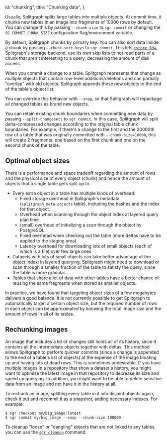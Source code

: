  id: "chunking",
  title: "Chunking data",
};

Usually, Splitgraph splits large tables into multiple objects. At commit time, it
chunks new tables in an image into fragments of 10000 rows by default. You can change
this by passing `--chunk-size` to `sgr commit` or changing the `SG_COMMIT_CHUNK_SIZE` configuration flag/environment variable.

By default, Splitgraph chunks by primary key. You can also sort data inside a chunk by passing
`--chunk-sort-keys` to `sgr commit`. This lets [`cstore_fdw`](https://github.com/citusdata/cstore_fdw),
Splitgraph's storage backend, use its own skip lists to not read parts of a chunk that aren't
interesting to a query, decreasing the amount of disk access.

When you commit a change to a table, Splitgraph represents that change as multiple objects that
contain row-level additions/deletions and can partially "overlap" with old objects. Splitgraph appends
these new objects to the end of the table's object list.

You can override this behavior with `--snap`, so that Splitgraph will repackage all
changed tables as brand new objects.

You can retain existing chunk boundaries when committing new data by passing `--split-changesets`
to `sgr commit`. In this case, Splitgraph will split delta-compressed changes according to the original
table chunk boundaries. For example, if there's a change to the first and the 20000th row of a table
that was originally committed with `--chunk-size=10000`, this will create 2 fragments:
one based on the first chunk and one on the second chunk of the table.

## Optimal object sizes

There is a performance and space tradeoff regarding the amount of rows and the physical size
of every object (chunk) and hence the amount of objects that a single table gets split up to.

- Every extra object in a table has multiple kinds of overhead:
  - Fixed storage overhead in Splitgraph's metadata (`splitgraph_meta.objects` table),
    including the hashes and the index for that object.
  - Overhead when scanning through the object index at layered query plan time
  - (small) overhead of initializing a scan through the object by PostgreSQL
  - Fixed overhead when checking out the table (more deltas have to be applied to the staging area)
  - Latency overhead for downloading lots of small objects (each of which is a file) over
    few large ones
- Datasets with lots of small objects can take better advantage of the object index: in layered
  querying, Splitgraph might need to download or scan through a smaller fraction of the table to
  satisfy the query, since the table is more granular.
- Tables that share a lot of data with other tables have a better chance of reusing the same
  fragments when stored as smaller objects.

In practice, we have found that targeting object sizes of a few megabytes delivers a good balance.
It is not currently possible to get Splitgraph to automatically target a certain object size, but
the required number of rows in each object can be approximated by knowing the total image size
and the amount of rows in all of its tables.

## Rechunking images

An image that includes a lot of changes still holds all of its history, since it
contains all the intermediate objects together with deltas. This method allows Splitgraph to perform quicker commits
(since a change is appended to the end of a table's list of objects) at the expense of the image
bloating up and having lots of dead rows. This is sometimes undesirable. If you have multiple images in a repository that show
a dataset's history, you might want to optimize the latest image in that repository to decrease
its size and speed up querying. In addition, you might want to be able to delete sensitive data
from an image and not have it in the history at all.

To rechunk an image, splitting every table in it into disjoint objects again, check it out and recommit it as a snapshot, adding necessary indexes. For example:

```shell-session
$ sgr checkout my/big_image:latest
$ sgr commit my/big_image --snap --chunk-size 100000
```

To cleanup "loose" or "dangling" objects that are not linked to any tables, you
can use the [`sgr cleanup`](../sgr/miscellaneous/cleanup) command.
